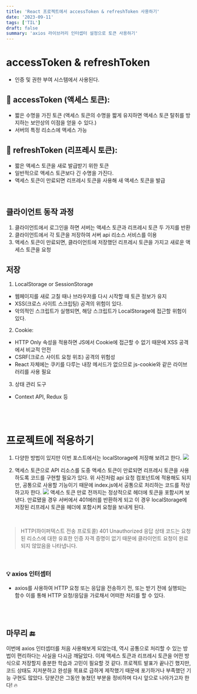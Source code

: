 ```yaml
---
title: 'React 프로젝트에서 accessToken & refreshToken 사용하기'
date: '2023-09-11'
tags: ['TIL']
draft: false
summary: 'axios 라이브러리 인터셉터 설정으로 토큰 사용하기'
---
```


# accessToken & refreshToken
- 인증 및 권한 부여 시스템에서 사용된다.

## 📌 accessToken (액세스 토큰):
- 짧은 수명을 가진 토큰 (액세스 토큰의 수명을 짧게 유지하면 액세스 토큰 탈취를 방지하는 보안상의 이점을 얻을 수 있다.)
- 서버의 특정 리소스에 액세스 가능

## 📌 refreshToken (리프레시 토큰):
- 짧은 액세스 토큰을 새로 발급받기 위한 토큰 
- 일반적으로 액세스 토큰보다 긴 수명을 가진다.
- 액세스 토큰이 만료되면 리프레시 토큰을 사용해 새 액세스 토큰을 발급

<br/>

## 클라이언트 동작 과정
1. 클라이언트에서 로그인을 하면 서버는 액세스 토큰과 리프레시 토큰 두 가지를 반환
2. 클라이언트에서 각 토큰을 저장하여 서버 api 리소스 서비스를 이용
3. 액세스 토큰이 만료되면, 클라이언트에 저장했던 리프레시 토큰을 가지고 새로운 액세스 토큰을 요청

## 저장 
1. LocalStorage or SessionStorage
- 웹페이지를 새로 고칠 때나 브라우저를 다시 시작할 때 토큰 정보가 유지
- XSS(크로스 사이트 스크립팅) 공격의 위험이 있다.
- 악의적인 스크립트가 실행되면, 해당 스크립트가 LocalStorage에 접근할 위험이 있다.

2. Cookie:
- HTTP Only 속성을 적용하면 JS에서 Cookie에 접근할 수 없기 때문에 XSS 공격에서 비교적 안전
- CSRF(크로스 사이트 요청 위조) 공격의 위험성
- React 자체에는 쿠키를 다루는 내장 메서드가 없으므로 js-cookie와 같은 라이브러리를 사용 필요

3. 상태 관리 도구
- Context API, Redux 등

<br/><br/>

# 프로젝트에 적용하기
1. 다양한 방법이 있지만 이번 포스트에서는 localStorage에 저장해 보려고 한다.
![](https://velog.velcdn.com/images/mintmin0320/post/605edecd-9481-4acc-8ed7-a2e8c0b5878a/image.png)

2. 액세스 토큰으로 API 리소스를 도중 액세스 토큰이 만료되면 리프레시 토큰을 사용하도록 코드를 구현할 필요가 있다. 위 사진처럼 api 요청 컴포넌트에 적용해도 되지만, 공통으로 사용할 기능이기 때문에 index.js에서 공통으로 처리하는 코드를 작상하고자 한다.
![](https://velog.velcdn.com/images/mintmin0320/post/f1863da5-00b0-48b8-a6ed-6d37978c04c7/image.png)
액세스 토큰 만료 전까지는 정상적으로 헤더에 토큰을 포함시켜 보낸다. 만료됐을 경우 서버에서 401에러를 반환하게 되고 이 경우 localStorage에 저장된 리프레시 토큰을 헤더에 포함시켜 요청을 보내게 된다.

<br/>

>  HTTP(하이퍼텍스트 전송 프로토콜) 401 Unauthorized 응답 상태 코드는 요청된 리소스에 대한 유효한 인증 자격 증명이 없기 때문에 클라이언트 요청이 완료되지 않았음을 나타냅니다.

<br/>

### 💡 axios 인터셉터
- axios를 사용하여 HTTP 요청 또는 응답을 전송하기 전, 또는 받기 전에 실행되는 함수 이를 통해 HTTP 요청/응답을 가로채서 어떠한 처리를 할 수 있다.

<br/><br/>

## 마무리 🔚
이번에 axios 인터셉터를 처음 사용해보게 되었는데, 역시 공통으로 처리할 수 있는 방법이 편리하다는 사실을 다시금 깨달았다. 이제 액세스 토큰과 리프레시 토큰을 어떤 방식으로 저장할지 충분한 학습과 고민이 필요할 것 같다. 프로젝트 발표가 끝나긴 했지만, 코드 상태도 지저분하고 완성을 목표로 급하게 제작했기 때문에 포기하거나 부족했던 기능 구현도 많았다. 당분간은 그동안 놓쳤던 부분을 정비하며 다시 앞으로 나아가고자 한다! 🔥



<br/><br/>